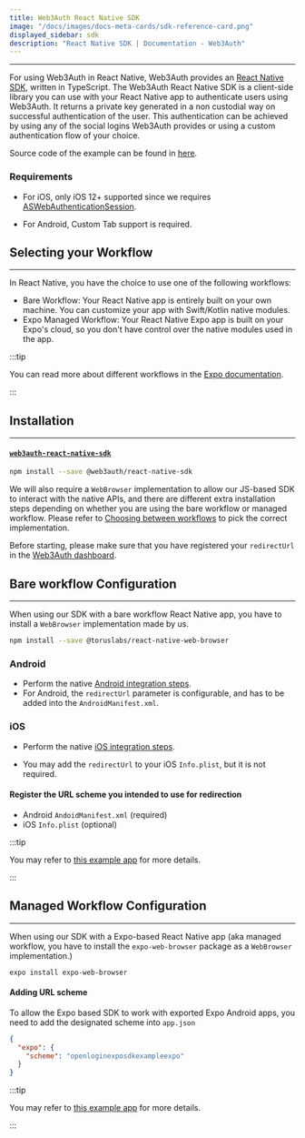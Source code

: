 ```yaml
---
title: Web3Auth React Native SDK
image: "/docs/images/docs-meta-cards/sdk-reference-card.png"
displayed_sidebar: sdk
description: "React Native SDK | Documentation - Web3Auth"
---
```


---

For using Web3Auth in React Native, Web3Auth provides an [React Native SDK](https://github.com/Web3Auth/web3auth-react-native-sdk), written in
TypeScript. The Web3Auth React Native SDK is a client-side library you can use with your React Native app to authenticate users using Web3Auth. It
returns a private key generated in a non custodial way on successful authentication of the user. This authentication can be achieved by using any of
the social logins Web3Auth provides or using a custom authentication flow of your choice.

Source code of the example can be found in [here](https://github.com/Web3Auth/web3auth-react-native-sdk/tree/master/example).

### Requirements

- For iOS, only iOS 12+ supported since we requires
  [ASWebAuthenticationSession](https://developer.apple.com/documentation/authenticationservices/aswebauthenticationsession).

- For Android, Custom Tab support is required.

## Selecting your Workflow

---

In React Native, you have the choice to use one of the following workflows:

- Bare Workflow: Your React Native app is entirely built on your own machine. You can customize your app with Swift/Kotlin native modules.
- Expo Managed Workflow: Your React Native Expo app is built on your Expo's cloud, so you don't have control over the native modules used in the app.

:::tip

You can read more about different workflows in the [Expo documentation](https://docs.expo.dev/introduction/managed-vs-bare/).

:::

## Installation

---

#### [`web3auth-react-native-sdk`](https://github.com/web3auth/web3auth-react-native-sdk)

```bash npm2yarn
npm install --save @web3auth/react-native-sdk
```

We will also require a `WebBrowser` implementation to allow our JS-based SDK to interact with the native APIs, and there are different extra
installation steps depending on whether you are using the bare workflow or managed workflow. Please refer to
[Choosing between workflows](#managed-workflow-configuration) to pick the correct implementation.

Before starting, please make sure that you have registered your `redirectUrl` in the [Web3Auth dashboard](https://dashboard.web3auth.io/).

## Bare workflow Configuration

---

When using our SDK with a bare workflow React Native app, you have to install a `WebBrowser` implementation made by us.

```bash npm2yarn
npm install --save @toruslabs/react-native-web-browser
```

### Android

- Perform the native [Android integration steps](/sdk/android/).
- For Android, the `redirectUrl` parameter is configurable, and has to be added into the `AndroidManifest.xml`.

### iOS

- Perform the native [iOS integration steps](/sdk/ios).

- You may add the `redirectUrl` to your iOS `Info.plist`, but it is not required.

#### Register the URL scheme you intended to use for redirection

- Android `AndoidManifest.xml` (required)
- iOS `Info.plist` (optional)

:::tip

You may refer to [this example app](https://github.com/torusresearch/openlogin-expo-sdk-bare-demo-2) for more details.

:::

## Managed Workflow Configuration

---

When using our SDK with a Expo-based React Native app (aka managed workflow, you have to install the `expo-web-browser` package as a `WebBrowser`
implementation.)

```shell
expo install expo-web-browser
```

#### Adding URL scheme

To allow the Expo based SDK to work with exported Expo Android apps, you need to add the designated scheme into `app.json`

```json
{
  "expo": {
    "scheme": "openloginexposdkexampleexpo"
  }
}
```

:::tip

You may refer to [this example app](https://github.com/Web3Auth/web3auth-react-native-sdk/tree/master/example) for more details.

:::
